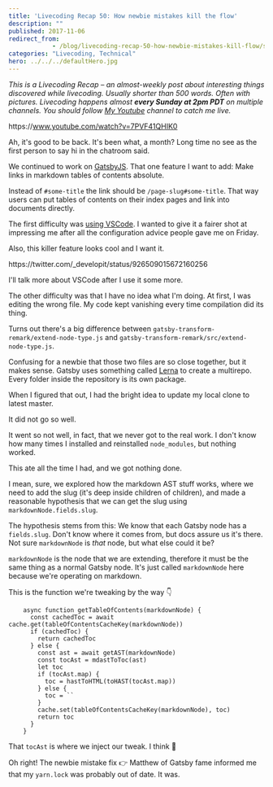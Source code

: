 ```yaml
---
title: 'Livecoding Recap 50: How newbie mistakes kill the flow'
description: ""
published: 2017-11-06
redirect_from: 
            - /blog/livecoding-recap-50-how-newbie-mistakes-kill-flow/swizec/7901
categories: "Livecoding, Technical"
hero: ../../../defaultHero.jpg
---
```

_This is a Livecoding Recap – an almost-weekly post about interesting things discovered while livecoding. Usually shorter than 500 words. Often with pictures. Livecoding happens almost **every Sunday at 2pm PDT** on multiple channels. You should follow [My Youtube](https://www.youtube.com/TheSwizec) channel to catch me live._



https&#x3A;//www.youtube.com/watch?v=7PVF41QHIK0



Ah, it's good to be back. It's been what, a month? Long time no see as the first person to say hi in the chatroom said.



We continued to work on [GatsbyJS](https://github.com/gatsbyjs/gatsby). That one feature I want to add: Make links in markdown tables of contents absolute.



Instead of `#some-title` the link should be `/page-slug#some-title`. That way users can put tables of contents on their index pages and link into documents directly.



The first difficulty was [using VSCode](https://swizec.com/blog/wont-be-switching-vscode/swizec/7898). I wanted to give it a fairer shot at impressing me after all the configuration advice people gave me on Friday.



Also, this killer feature looks cool and I want it.



https&#x3A;//twitter.com/\_developit/status/926509015672160256



I'll talk more about VSCode after I use it some more.



The other difficulty was that I have no idea what I'm doing. At first, I was editing the wrong file. My code kept vanishing every time compilation did its thing.



Turns out there's a big difference between `gatsby-transform-remark/extend-node-type.js` and `gatsby-transform-remark/src/extend-node-type.js`.



Confusing for a newbie that those two files are so close together, but it makes sense. Gatsby uses something called [Lerna](https://github.com/lerna/lerna) to create a multirepo. Every folder inside the repository is its own package.



When I figured that out, I had the bright idea to update my local clone to latest master.



It did not go so well.



It went so not well, in fact, that we never got to the real work. I don't know how many times I installed and reinstalled `node_modules`, but nothing worked.



This ate all the time I had, and we got nothing done.



I mean, sure, we explored how the markdown AST stuff works, where we need to add the slug (it's deep inside children of children), and made a reasonable hypothesis that we can get the slug using `markdownNode.fields.slug`.



The hypothesis stems from this: We know that each Gatsby node has a `fields.slug`. Don't know where it comes from, but docs assure us it's there. Not sure `markdownNode` is _that_ node, but what else could it be?



`markdownNode` is the node that we are extending, therefore it must be the same thing as a normal Gatsby node. It's just called `markdownNode` here because we're operating on markdown.



This is the function we're tweaking by the way 👇



```
    async function getTableOfContents(markdownNode) {
      const cachedToc = await cache.get(tableOfContentsCacheKey(markdownNode))
      if (cachedToc) {
        return cachedToc
      } else {
        const ast = await getAST(markdownNode)
        const tocAst = mdastToToc(ast)
        let toc
        if (tocAst.map) {
          toc = hastToHTML(toHAST(tocAst.map))
        } else {
          toc = ``
        }
        cache.set(tableOfContentsCacheKey(markdownNode), toc)
        return toc
      }
    }
```



That `tocAst` is where we inject our tweak. I think 🤔



Oh right! The newbie mistake fix 👉 Matthew of Gatsby fame informed me that my `yarn.lock` was probably out of date. It was.